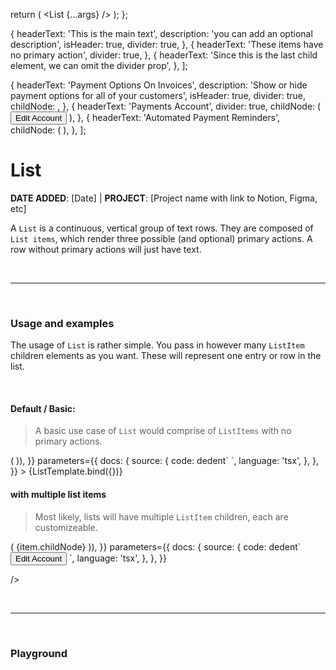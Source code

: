 

<Meta
  title='Organism/List'
  component={List}
  argTypes={argTypes}
  subcomponents={ListItem}
/>

  return (
    <Box width='700px'>
      <List {...args} />
    </Box>
  );
};


  {
    headerText: 'This is the main text',
    description: 'you can add an optional description',
    isHeader: true,
    divider: true,
  },
  {
    headerText: 'These items have no primary action',
    divider: true,
  },
  {
    headerText:
      'Since this is the last child element, we can omit the divider prop',
  },
];

  {
    headerText: 'Payment Options On Invoices',
    description: 'Show or hide payment options for all of your customers',
    isHeader: true,
    divider: true,
    childNode: <Switch color='primary' />,
  },
  {
    headerText: 'Payments Account',
    divider: true,
    childNode: (
      <Button variant='primary' color='blue'>
        Edit Account
      </Button>
    ),
  },
  {
    headerText: 'Automated Payment Reminders',
    childNode: (
      <IconButton>
        <ExpandMoreIcon />
      </IconButton>
    ),
  },
];

# List

**DATE ADDED**: [Date] | **PROJECT**: [Project name with link to Notion, Figma, etc]

A `List` is a continuous, vertical group of text rows. They are composed of `List items`, which render
three possible (and optional) primary actions. A row without primary actions will just have text.

<br />

---

<br />

### Usage and examples

The usage of `List` is rather simple. You pass in however many `ListItem` children elements as you want.
These will represent one entry or row in the list.

<br />

#### Default / Basic:

> A basic use case of `List` would comprise of `ListItems` with no primary actions.

<Canvas>
  <Story
    name='Basic'
    component={List}
    args={{
      border: 'greyscale.500',
      children: listItems.map((item) => (
        <ListItem
          headerText={item.headerText}
          description={item.description}
          isHeader={item.isHeader}
          divider={item.divider}
        />
      )),
    }}
    parameters={{
      docs: {
        source: {
          code: dedent`
          <List border="greyscale.500">
            <ListItem
              headerText="This is the main text"
              description="you can add an optional description"
              isHeader
              divider
            />
            <ListItem
              headerText="These items have no primary action"
              divider
            />
            <ListItem headerText="Since this is the last child element, we can omit the divider prop" />
          </List>
          `,
          language: 'tsx',
        },
      },
    }}
  >
    {ListTemplate.bind({})}
  </Story>
</Canvas>

#### with multiple list items

> Most likely, lists will have multiple `ListItem` children, each are customizeable.

<Canvas>
  <Story
    name='with multiple list items'
    component={List}
    args={{
      border: 'blue.500',
      children: variantListItems.map((item) => (
        <ListItem
          headerText={item.headerText}
          description={item.description}
          isHeader={item.isHeader}
          divider={item.divider}
        >
          {item.childNode}
        </ListItem>
      )),
    }}
    parameters={{
      docs: {
        source: {
          code: dedent`
          <List border="blue.500">
            <ListItem
              headerText="Payment Options On Invoices"
              description="Show or hide payment options for all of your customers"
              divider
              isHeader
            >
              <Switch />
            </ListItem>
            <ListItem headerText="Payments Account" divider>
              <Button variant="primary" color="blue">
                Edit Account
              </Button>
            </ListItem>
            <ListItem headerText="Automated Payment Reminders">
              <IconButton><ExpandMoreIcon /> </IconButton>
            </ListItem>
          </List>
          `,
          language: 'tsx',
        },
      },
    }}

/>

</Canvas>

<br />

---

<br />

### Playground

<Canvas>
  <Story name='Playground' story={list} />
</Canvas>

<ArgsTable of={List} story='Playground' />
